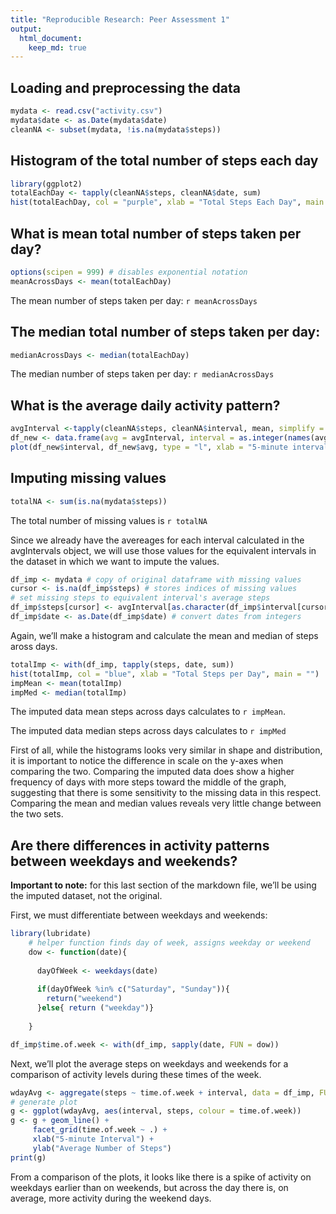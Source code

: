 ```yaml
---
title: "Reproducible Research: Peer Assessment 1"
output: 
  html_document:
    keep_md: true
---
```



## Loading and preprocessing the data

```r
mydata <- read.csv("activity.csv")
mydata$date <- as.Date(mydata$date)
cleanNA <- subset(mydata, !is.na(mydata$steps))
```


## Histogram of the total number of steps each day
```r
library(ggplot2)
totalEachDay <- tapply(cleanNA$steps, cleanNA$date, sum)
hist(totalEachDay, col = "purple", xlab = "Total Steps Each Day", main = "")
```

## What is mean total number of steps taken per day?

```r
options(scipen = 999) # disables exponential notation 
meanAcrossDays <- mean(totalEachDay)
```
The mean number of steps taken per day: `r meanAcrossDays`


## The median total number of steps taken per day:
```r
medianAcrossDays <- median(totalEachDay)
```
The median number of steps taken per day: `r medianAcrossDays`

## What is the average daily activity pattern?

```r
avgInterval <-tapply(cleanNA$steps, cleanNA$interval, mean, simplify = TRUE)
df_new <- data.frame(avg = avgInterval, interval = as.integer(names(avgInterval)))
plot(df_new$interval, df_new$avg, type = "l", xlab = "5-minute interval" , ylab = "Average Number Of Steps Across Days")
```


## Imputing missing values

```r
totalNA <- sum(is.na(mydata$steps))
```

The total number of missing values is `r totalNA`

Since we already have the avereages for each interval calculated in the avgIntervals object, we will use those values for the equivalent intervals in the dataset in which we want to impute the values.

```r
df_imp <- mydata # copy of original dataframe with missing values
cursor <- is.na(df_imp$steps) # stores indices of missing values
# set missing steps to equivalent interval's average steps
df_imp$steps[cursor] <- avgInterval[as.character(df_imp$interval[cursor])]
df_imp$date <- as.Date(df_imp$date) # convert dates from integers

```
Again, we'll make a histogram and calculate the mean and median of steps aross days.

```r
totalImp <- with(df_imp, tapply(steps, date, sum))
hist(totalImp, col = "blue", xlab = "Total Steps per Day", main = "")
impMean <- mean(totalImp)
impMed <- median(totalImp)
```

The imputed data mean steps across days calculates to `r impMean`.

The imputed data median steps across days calculates 
to `r impMed`


First of all, while the histograms looks very similar in shape and distribution, it is important to notice the difference in scale on the y-axes when comparing the two.  Comparing the imputed data does show a higher frequency of days with more steps toward the middle of the graph, suggesting that there is some sensitivity to the missing data in this respect.  Comparing the mean and median values reveals very little change between the two sets. 

## Are there differences in activity patterns between weekdays and weekends?

**Important to note:** for this last section of the markdown file, we'll be using the imputed dataset, not the original.

First, we must differentiate between weekdays and weekends:

```r
library(lubridate)
    # helper function finds day of week, assigns weekday or weekend
    dow <- function(date){
      
      dayOfWeek <- weekdays(date)
      
      if(dayOfWeek %in% c("Saturday", "Sunday")){
        return("weekend")
      }else{ return ("weekday")} 
      
    }

df_imp$time.of.week <- with(df_imp, sapply(date, FUN = dow))
```

Next, we'll plot the average steps on weekdays and weekends for a comparison of activity levels during these times of the week.

```r
wdayAvg <- aggregate(steps ~ time.of.week + interval, data = df_imp, FUN = mean)
# generate plot
g <- ggplot(wdayAvg, aes(interval, steps, colour = time.of.week))
g <- g + geom_line() +
     facet_grid(time.of.week ~ .) +
     xlab("5-minute Interval") +
     ylab("Average Number of Steps")
print(g)
```

From a comparison of the plots, it looks like there is a spike of activity on weekdays earlier than on weekends, but across the day there is, on average, more activity during the weekend days.